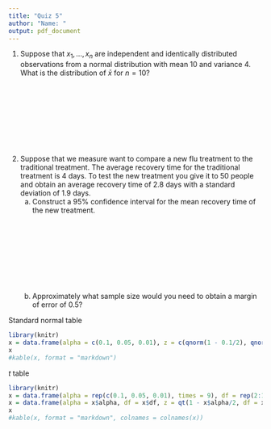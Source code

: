 ```yaml
---
title: "Quiz 5"
author: "Name: "
output: pdf_document
---
```


1.  Suppose that $x_{1}, \ldots, x_{n}$ are independent and identically distributed observations from a normal distribution with mean $10$ and variance $4$.  What is the distribution of $\bar{x}$ for $n = 10$?
   \
    \
    \
    \
    \
    \
    \
    \
    \
    \
2.  Suppose that we measure want to compare a new flu treatment to the traditional treatment.  The average recovery time for the traditional treatment is 4 days.  To test the new treatment you give it to 50 people and obtain an average recovery time of 2.8 days with a standard deviation of 1.9 days.  
    a. Construct a $95 \%$ confidence interval for the mean recovery time of the new treatment.
       \
    \
    \
    \
    \
    \
    \
    \
    \
    \
    b. Approximately what sample size would you need to obtain a margin of error of $0.5$?

\pagebreak

Standard normal table
```r
library(knitr)
x = data.frame(alpha = c(0.1, 0.05, 0.01), z = c(qnorm(1 - 0.1/2), qnorm(1 - 0.05/2), qnorm(1 - 0.01/2)))
x
#kable(x, format = "markdown")
```

$t$ table
```r
library(knitr)
x = data.frame(alpha = rep(c(0.1, 0.05, 0.01), times = 9), df = rep(2:10, each = 3))
x = data.frame(alpha = x$alpha, df = x$df, z = qt(1 - x$alpha/2, df = x$df) )
x
#kable(x, format = "markdown", colnames = colnames(x))
```
    